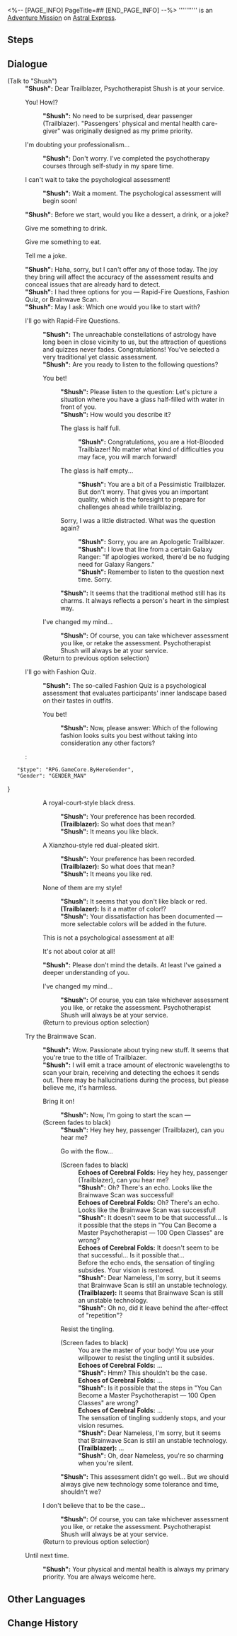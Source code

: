 <%-- [PAGE_INFO]
PageTitle=##
[END_PAGE_INFO] --%>
{{Stub|Dialogue.}}
{{Mission Infobox
|id            = 4340139
|title         = 
|image         = <!--Mission .png-->
|type          = Adventure
|event_name    = 
|chapter       = 
|requirements  = [[Adventure Mission]] ''[[Cosmic Home Décor Guide: Conclusion]]'' completed
|summary       = <!--official mission summary from Fate's Atlas-->
|characters    = "Shush"; Echoes of Cerebral Folds; Trailblazer
|startLocation = [[Astral Express]] - [[Party Car]]
|world         = Astral Express
|area          = Party Car
|prev          = Cosmic Home Décor Guide: Conclusion
|next          = 
|rewards       = 
}}
'''''''''' is an [[Adventure Mission]] on [[Astral Express]].

==Steps==


<!--
==Gameplay Notes==

--><!--
==Trial Character==

-->
==Dialogue==
{{Stub Dialogue}}

;(Talk to "Shush")
:'''"Shush":''' Dear Trailblazer, Psychotherapist Shush is at your service.
:{{DIcon|Arrow}} You! How!?
::'''"Shush":''' No need to be surprised, dear passenger (Trailblazer). "Passengers' physical and mental health care-giver" was originally designed as my prime priority.
:{{DIcon|Arrow}} I'm doubting your professionalism...
::'''"Shush":''' Don't worry. I've completed the psychotherapy courses through self-study in my spare time.
:{{DIcon|Arrow}} I can't wait to take the psychological assessment!
::'''"Shush":''' Wait a moment. The psychological assessment will begin soon!
:'''"Shush":''' Before we start, would you like a dessert, a drink, or a joke?
:{{DIcon|Arrow}} Give me something to drink.
:{{DIcon|Arrow}} Give me something to eat.
:{{DIcon|Arrow}} Tell me a joke.
:'''"Shush":''' Haha, sorry, but I can't offer any of those today. The joy they bring will affect the accuracy of the assessment results and conceal issues that are already hard to detect.
:'''"Shush":''' I had three options for you &mdash; Rapid-Fire Questions, Fashion Quiz, or Brainwave Scan.
:'''"Shush":''' May I ask: Which one would you like to start with?
:{{DIcon|Arrow}} I'll go with Rapid-Fire Questions.
::'''"Shush":''' The unreachable constellations of astrology have long been in close vicinity to us, but the attraction of questions and quizzes never fades. Congratulations! You've selected a very traditional yet classic assessment.
::'''"Shush":''' Are you ready to listen to the following questions?
::{{DIcon|Arrow}} You bet!
:::'''"Shush":''' Please listen to the question: Let's picture a situation where you have a glass half-filled with water in front of you.
:::'''"Shush":''' How would you describe it?
:::{{DIcon|Arrow}} The glass is half full.
::::'''"Shush":''' Congratulations, you are a Hot-Blooded Trailblazer! No matter what kind of difficulties you may face, you will march forward!
:::{{DIcon|Arrow}} The glass is half empty...
::::'''"Shush":''' You are a bit of a Pessimistic Trailblazer. But don't worry. That gives you an important quality, which is the foresight to prepare for challenges ahead while trailblazing.
:::{{DIcon|Arrow}} Sorry, I was a little distracted. What was the question again?
::::'''"Shush":''' Sorry, you are an Apologetic Trailblazer.
::::'''"Shush":''' I love that line from a certain Galaxy Ranger: "If apologies worked, there'd be no fudging need for Galaxy Rangers."
::::'''"Shush":''' Remember to listen to the question next time. Sorry.
:::'''"Shush":''' It seems that the traditional method still has its charms. It always reflects a person's heart in the simplest way.
::{{DIcon|Return}} I've changed my mind...
:::'''"Shush":''' Of course, you can take whichever assessment you like, or retake the assessment. Psychotherapist Shush will always be at your service.
::;(Return to previous option selection)
:{{DIcon|Arrow}} I'll go with Fashion Quiz.
::'''"Shush":''' The so-called Fashion Quiz is a psychological assessment that evaluates participants' inner landscape based on their tastes in outfits.
::{{DIcon|Arrow}} You bet!
:::'''"Shush":''' Now, please answer: Which of the following fashion looks suits you best without taking into consideration any other factors?
::<pre>{
	"$type": "RPG.GameCore.ByHeroGender",
	"Gender": "GENDER_MAN"
}</pre>
:::{{DIcon|Arrow}} A royal-court-style black dress.
::::'''"Shush":''' Your preference has been recorded.
::::'''(Trailblazer):''' So what does that mean?
::::'''"Shush":''' It means you like black.
:::{{DIcon|Arrow}} A Xianzhou-style red dual-pleated skirt.
::::'''"Shush":''' Your preference has been recorded.
::::'''(Trailblazer):''' So what does that mean?
::::'''"Shush":''' It means you like red.
:::{{DIcon|Arrow}} None of them are my style!
::::'''"Shush":''' It seems that you don't like black or red.
::::'''(Trailblazer):''' Is it a matter of color!?
::::'''"Shush":''' Your dissatisfaction has been documented &mdash; more selectable colors will be added in the future.
:::{{DIcon|Arrow}} This is not a psychological assessment at all!
:::{{DIcon|Arrow}} It's not about color at all!
:::'''"Shush":''' Please don't mind the details. At least I've gained a deeper understanding of you.
::{{DIcon|Return}} I've changed my mind...
:::'''"Shush":''' Of course, you can take whichever assessment you like, or retake the assessment. Psychotherapist Shush will always be at your service.
::;(Return to previous option selection)
:{{DIcon|Arrow}} Try the Brainwave Scan.
::'''"Shush":''' Wow. Passionate about trying new stuff. It seems that you're true to the title of Trailblazer.
::'''"Shush":''' I will emit a trace amount of electronic wavelengths to scan your brain, receiving and detecting the echoes it sends out. There may be hallucinations during the process, but please believe me, it's harmless.
::{{DIcon|Arrow}} Bring it on!
:::'''"Shush":''' Now, I'm going to start the scan &mdash;
::;(Screen fades to black)
:::'''"Shush":''' Hey hey hey, passenger (Trailblazer), can you hear me?
:::{{DIcon|Arrow}} Go with the flow...
:::;(Screen fades to black)
::::'''Echoes of Cerebral Folds:''' Hey hey hey, passenger (Trailblazer), can you hear me?
::::'''"Shush":''' Oh? There's an echo. Looks like the Brainwave Scan was successful!
::::'''Echoes of Cerebral Folds:''' Oh? There's an echo. Looks like the Brainwave Scan was successful!
::::'''"Shush":''' It doesn't seem to be that successful... Is it possible that the steps in "You Can Become a Master Psychotherapist &mdash; 100 Open Classes" are wrong?
::::'''Echoes of Cerebral Folds:''' It doesn't seem to be that successful... Is it possible that...
::::Before the echo ends, the sensation of tingling subsides. Your vision is restored.
::::'''"Shush":''' Dear Nameless, I'm sorry, but it seems that Brainwave Scan is still an unstable technology.
::::'''(Trailblazer):''' It seems that Brainwave Scan is still an unstable technology.
::::'''"Shush":''' Oh no, did it leave behind the after-effect of "repetition"?
:::{{DIcon|Arrow}} Resist the tingling.
:::;(Screen fades to black)
::::You are the master of your body! You use your willpower to resist the tingling until it subsides.
::::'''Echoes of Cerebral Folds:''' ...
::::'''"Shush":''' Hmm? This shouldn't be the case.
::::'''Echoes of Cerebral Folds:''' ...
::::'''"Shush":''' Is it possible that the steps in "You Can Become a Master Psychotherapist &mdash; 100 Open Classes" are wrong?
::::'''Echoes of Cerebral Folds:''' ...
::::The sensation of tingling suddenly stops, and your vision resumes.
::::'''"Shush":''' Dear Nameless, I'm sorry, but it seems that Brainwave Scan is still an unstable technology.
::::'''(Trailblazer):''' ...
::::'''"Shush":''' Oh, dear Nameless, you're so charming when you're silent.
:::'''"Shush":''' This assessment didn't go well... But we should always give new technology some tolerance and time, shouldn't we?
::{{DIcon|Return}} I don't believe that to be the case...
:::'''"Shush":''' Of course, you can take whichever assessment you like, or retake the assessment. Psychotherapist Shush will always be at your service.
::;(Return to previous option selection)
:{{DIcon|Exit}} Until next time.
::'''"Shush":''' Your physical and mental health is always my primary priority. You are always welcome here.
{{Dialogue End}}

==Other Languages==
{{Other Languages
|en   = 
|zhs  = 
|zht  = 
|ja   = 
|ko   = 
|es   = 
|fr   = 
|ru   = 
|th   = 
|vi   = 
|de   = 
|id   = 
|pt   = 
}}

==Change History==
{{Change History|2.7}}
